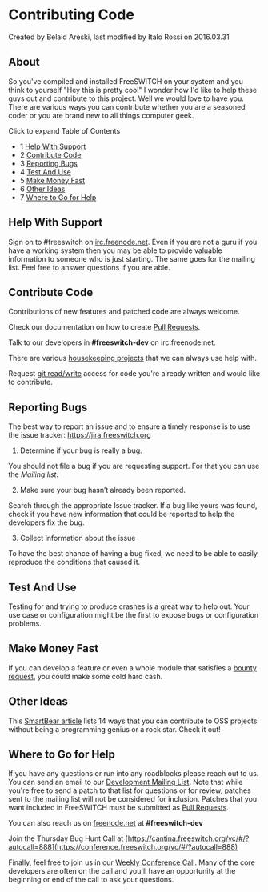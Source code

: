 
# Contributing Code 

 Created by  Belaid Areski, last modified by  Italo Rossi on 2016.03.31

## About

So you've compiled and installed FreeSWITCH on your system and you think to yourself "Hey this is pretty cool" I wonder how I'd like to help these guys out and contribute to this project. Well we would love to have you. There are various ways you can contribute whether you are a seasoned coder or you are brand new to all things computer geek.

Click to expand Table of Contents

* 1 [Help With Support](#help-with-support)
* 2 [Contribute Code](#contribute-code)
* 3 [Reporting Bugs](#reporting-bugs)
* 4 [Test And Use](#contribute-code)
* 5 [Make Money Fast](#contribute-code)
* 6 [Other Ideas](#contribute-code)
* 7 [Where to Go for Help](#where-to-go-for-help)

## Help With Support

Sign on to #freeswitch on [irc.freenode.net](http://irc.freenode.net). Even if you are not a guru if you have a working system then you may be able to provide valuable information to someone who is just starting. The same goes for the mailing list. Feel free to answer questions if you are able.

## Contribute Code

Contributions of new features and patched code are always welcome.

Check our documentation on how to create [Pull Requests](./Pull-Requests_3966501.mdx#about).

Talk to our developers in **#freeswitch-dev** on irc.freenode.net. 

There are various [housekeeping projects](./Janitorial-Tasks_3965753.mdx#-freeswitch--janitorial-tasks-) that we can always use help with.

Request [git read/write](https://confluence.freeswitch.org/display/FREESWITCH/Tips+for+using+Git) access for code you're already written and would like to contribute.

## Reporting Bugs

The best way to report an issue and to ensure a timely response is to use the issue tracker: <https://jira.freeswitch.org>

1) Determine if your bug is really a bug.

You should not file a bug if you are requesting support. For that you can use the _Mailing list_. 

2) Make sure your bug hasn’t already been reported.

Search through the appropriate Issue tracker. If a bug like yours was found, check if you have new information that could be reported to help the developers fix the bug.

3) Collect information about the issue

To have the best chance of having a bug fixed, we need to be able to easily reproduce the conditions that caused it.

## Test And Use

Testing for and trying to produce crashes is a great way to help out. Your use case or configuration might be the first to expose bugs or configuration problems.

## Make Money Fast

If you can develop a feature or even a whole module that satisfies a [bounty request](./Bounty/index.mdx#about), you could make some cold hard cash.

## Other Ideas

This [SmartBear article](http://blog.smartbear.com/software-quality/bid/167051/14-Ways-to-Contribute-to-Open-Source-without-Being-a-Programming-Genius-or-a-Rock-Star) lists 14 ways that you can contribute to OSS projects without being a programming genius or a rock star. Check it out!

## Where to Go for Help

If you have any questions or run into any roadblocks please reach out to us. You can send an email to our [Development Mailing List](http://lists.freeswitch.org/mailman/listinfo/freeswitch-dev). Note that while you're free to send a patch to that list for questions or for review, patches sent to the mailing list will not be considered for inclusion. Patches that you want included in FreeSWITCH must be submitted as [Pull Requests](./Pull-Requests_3966501.mdx#about).

You can also reach us on [freenode.net](http://freenode.net/) at **#freeswitch-dev**

Join the Thursday Bug Hunt Call at [https://cantina.freeswitch.org/vc/#/?autocall=888](https://conference.freeswitch.org/vc/#/?autocall=888)

Finally, feel free to join us in our [Weekly Conference Call](../ClueCon-Weekly-Conference-call_3965594.mdx#about). Many of the core developers are often on the call and you'll have an opportunity at the beginning or end of the call to ask your questions.


